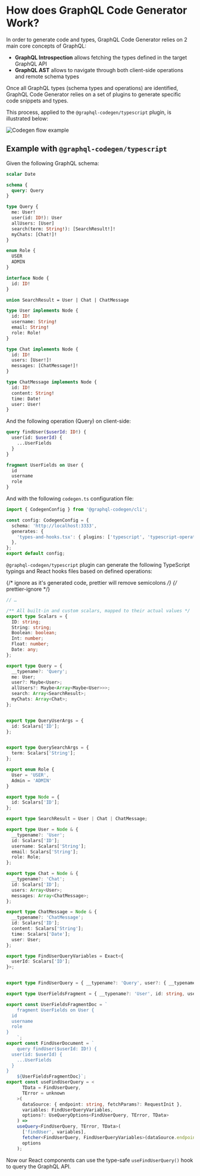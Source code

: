 # How does GraphQL Code Generator Work?

In order to generate code and types, GraphQL Code Generator relies on 2 main core concepts of GraphQL:

- **GraphQL Introspection** allows fetching the types defined in the target GraphQL API
- **GraphQL AST** allows to navigate through both client-side operations and remote schema types

Once all GraphQL types (schema types and operations) are identified, GraphQL Code Generator relies on a set of plugins to generate specific code snippets and types.

This process, applied to the `@graphql-codegen/typescript` plugin, is illustrated below:

![Codegen flow example](../../../../public/assets/illustrations/codegen_flow1.png)

## Example with `@graphql-codegen/typescript`

Given the following GraphQL schema:

```graphql filename="schema.graphql"
scalar Date

schema {
  query: Query
}

type Query {
  me: User!
  user(id: ID!): User
  allUsers: [User]
  search(term: String!): [SearchResult!]!
  myChats: [Chat!]!
}

enum Role {
  USER
  ADMIN
}

interface Node {
  id: ID!
}

union SearchResult = User | Chat | ChatMessage

type User implements Node {
  id: ID!
  username: String!
  email: String!
  role: Role!
}

type Chat implements Node {
  id: ID!
  users: [User!]!
  messages: [ChatMessage!]!
}

type ChatMessage implements Node {
  id: ID!
  content: String!
  time: Date!
  user: User!
}
```

And the following operation (Query) on client-side:

```graphql filename="operation.graphql"
query findUser($userId: ID!) {
  user(id: $userId) {
    ...UserFields
  }
}

fragment UserFields on User {
  id
  username
  role
}
```

And with the following `codegen.ts` configuration file:

```ts filename="codegen.ts"
import { CodegenConfig } from '@graphql-codegen/cli';

const config: CodegenConfig = {
  schema: 'http://localhost:3333',
  generates: {
    'types-and-hooks.tsx': { plugins: ['typescript', 'typescript-operations', 'typescript-react-query'] },
  },
};
export default config;
```

`@graphql-codegen/typescript` plugin can generate the following TypeScript typings and React hooks files based on defined operations:

{/* ignore as it's generated code, prettier will remove semicolons */}
{/* prettier-ignore */}
```ts
// …

/** All built-in and custom scalars, mapped to their actual values */
export type Scalars = {
  ID: string;
  String: string;
  Boolean: boolean;
  Int: number;
  Float: number;
  Date: any;
};

export type Query = {
  __typename?: 'Query';
  me: User;
  user?: Maybe<User>;
  allUsers?: Maybe<Array<Maybe<User>>>;
  search: Array<SearchResult>;
  myChats: Array<Chat>;
};


export type QueryUserArgs = {
  id: Scalars['ID'];
};


export type QuerySearchArgs = {
  term: Scalars['String'];
};

export enum Role {
  User = 'USER',
  Admin = 'ADMIN'
}

export type Node = {
  id: Scalars['ID'];
};

export type SearchResult = User | Chat | ChatMessage;

export type User = Node & {
  __typename?: 'User';
  id: Scalars['ID'];
  username: Scalars['String'];
  email: Scalars['String'];
  role: Role;
};

export type Chat = Node & {
  __typename?: 'Chat';
  id: Scalars['ID'];
  users: Array<User>;
  messages: Array<ChatMessage>;
};

export type ChatMessage = Node & {
  __typename?: 'ChatMessage';
  id: Scalars['ID'];
  content: Scalars['String'];
  time: Scalars['Date'];
  user: User;
};

export type FindUserQueryVariables = Exact<{
  userId: Scalars['ID'];
}>;


export type FindUserQuery = { __typename?: 'Query', user?: { __typename?: 'User', id: string, username: string, role: Role } | null | undefined };

export type UserFieldsFragment = { __typename?: 'User', id: string, username: string, role: Role };

export const UserFieldsFragmentDoc = `
    fragment UserFields on User {
  id
  username
  role
}
    `;
export const FindUserDocument = `
    query findUser($userId: ID!) {
  user(id: $userId) {
    ...UserFields
  }
}
    ${UserFieldsFragmentDoc}`;
export const useFindUserQuery = <
      TData = FindUserQuery,
      TError = unknown
    >(
      dataSource: { endpoint: string, fetchParams?: RequestInit },
      variables: FindUserQueryVariables,
      options?: UseQueryOptions<FindUserQuery, TError, TData>
    ) =>
    useQuery<FindUserQuery, TError, TData>(
      ['findUser', variables],
      fetcher<FindUserQuery, FindUserQueryVariables>(dataSource.endpoint, dataSource.fetchParams || {}, FindUserDocument, variables),
      options
    );
```

Now our React components can use the type-safe `useFindUserQuery()` hook to query the GraphQL API.

